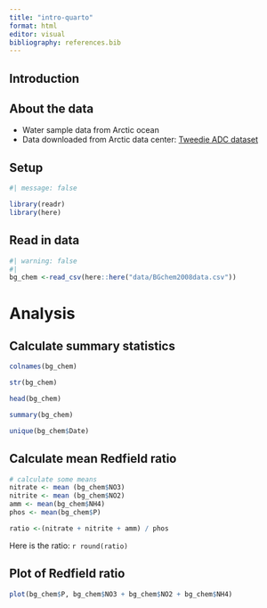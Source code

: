 ```yaml
---
title: "intro-quarto"
format: html
editor: visual
bibliography: references.bib
---
```


## Introduction

## About the data

-   Water sample data from Arctic ocean
-   Data downloaded from Arctic data center: [Tweedie ADC dataset](https://arcticdata.io/catalog/view/doi:10.18739/A25T3FZ8X)

## Setup
```r
#| message: false 

library(readr)
library(here)

```


## Read in data
```r
#| warning: false
#| 
bg_chem <-read_csv(here::here("data/BGchem2008data.csv"))
```


# Analysis

## Calculate summary statistics
```r
colnames(bg_chem)

str(bg_chem)

head(bg_chem)

summary(bg_chem)

unique(bg_chem$Date)


```

## Calculate mean Redfield ratio
```r
# calculate some means
nitrate <- mean (bg_chem$NO3)
nitrite <- mean (bg_chem$NO2)
amm <- mean(bg_chem$NH4)
phos <- mean(bg_chem$P)
```

```r
ratio <-(nitrate + nitrite + amm) / phos
```

Here is the ratio: `r round(ratio)`

## Plot of Redfield ratio

```r
plot(bg_chem$P, bg_chem$NO3 + bg_chem$NO2 + bg_chem$NH4)
```

